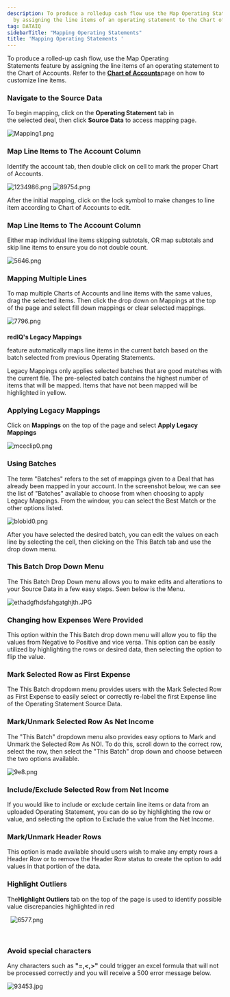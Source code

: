 ```yaml
---
description: To produce a rolledup cash flow use the Map Operating Statements feature
  by assigning the line items of an operating statement to the Chart of Accounts Refer...
tag: DATAIQ
sidebarTitle: "Mapping Operating Statements"
title: 'Mapping Operating Statements '
---
```


To produce a rolled-up cash flow, use the Map Operating Statements feature by assigning the line items of an operating statement to the Chart of Accounts. Refer to the [**Chart of Accounts**](kb://article/zendesk:rediq:360036506651)page on how to customize line items. 


### **Navigate to the Source Data**


To begin mapping, click on the **Operating Statement** tab in the selected deal, then click **Source Data** to access mapping page. 


<Frame>
  <img src="/images/rediq/36a99b3b187c10a6793cfc887b63fb807690a011.png" alt="Mapping1.png" />
</Frame>


### **Map Line Items to The Account Column**


Identify the account tab, then double click on cell to mark the proper Chart of Accounts. 


<Frame>
  <img src="/images/rediq/3839c8c1b21e6b7ba5a523a7d4a9940df6a048b7.png" alt="1234986.png" />
</Frame>


<Frame>
  <img src="/images/rediq/a4bf5f9e9cf9be7fcfcf0e7581e6c67a2d328b02.png" alt="89754.png" />
</Frame>


After the initial mapping, click on the lock symbol to make changes to line item according to Chart of Accounts to edit. 


### **Map Line Items to The Account Column**


Either map individual line items skipping subtotals, OR map subtotals and skip line items to ensure you do not double count.


<Frame>
  <img src="/images/rediq/5d7a9a7916441b690377aa2cdace1af8808ed061.png" alt="5646.png" />
</Frame>


### **Mapping Multiple Lines**


To map multiple Charts of Accounts and line items with the same values, drag the selected items. Then click the drop down on Mappings at the top of the page and select fill down mappings or clear selected mappings. 


<Frame>
  <img src="/images/rediq/c6859f7c2dd880ae52e7f1ed4c912be04d21efd2.png" alt="7796.png" />
</Frame>



#### 
**redIQ's Legacy Mappings**


feature automatically maps line items in the current batch based on the batch selected from previous Operating Statements.



Legacy Mappings only applies selected batches that are good matches with the current file. The pre-selected batch contains the highest number of items that will be mapped. Items that have not been mapped will be highlighted in yellow. 


### **Applying Legacy Mappings**


Click on **Mappings** on the top of the page and select **Apply Legacy Mappings** 


 ![mceclip0.png](/images/rediq/f387ba8a59f910c38b77fa8364e803d4084856c2.png)


### **Using Batches**


The term "Batches" refers to the set of mappings given to a Deal that has already been mapped in your account. In the screenshot below, we can see the list of "Batches" available to choose from when choosing to apply Legacy Mappings. From the window, you can select the Best Match or the other options listed.


<Frame>
  <img src="/images/rediq/f387ba8a59f910c38b77fa8364e803d4084856c2.png" alt="blobid0.png" />
</Frame>


After you have selected the desired batch, you can edit the values on each line by selecting the cell, then clicking on the This Batch tab and use the drop down menu.


### **This Batch Drop Down Menu**


The This Batch Drop Down menu allows you to make edits and alterations to your Source Data in a few easy steps. Seen below is the Menu.


<Frame>
  <img src="/images/rediq/3c06aa4743db72938f1f231c32faab97af026be2.jpg" alt="ethadgfhdsfahgatghjth.JPG" />
</Frame>


### **Changing how Expenses Were Provided**


This option within the This Batch drop down menu will allow you to flip the values from Negative to Positive and vice versa. This option can be easily utilized by highlighting the rows or desired data, then selecting the option to flip the value.


### **Mark Selected Row as First Expense**


The This Batch dropdown menu provides users with the Mark Selected Row as First Expense to easily select or correctly re-label the first Expense line of the Operating Statement Source Data.


### **Mark/Unmark Selected Row As Net Income**


The "This Batch" dropdown menu also provides easy options to Mark and Unmark the Selected Row As NOI. To do this, scroll down to the correct row, select the row, then select the "This Batch" drop down and choose between the two options available.


<Frame>
  <img src="/images/rediq/5e4ca068dd325411863340f9ffcd7c03420a1260.png" alt="9e8.png" />
</Frame>


### **Include/Exclude Selected Row from Net Income**


If you would like to include or exclude certain line items or data from an uploaded Operating Statement, you can do so by highlighting the row or value, and selecting the option to Exclude the value from the Net Income.


### **Mark/Unmark Header Rows**


This option is made available should users wish to make any empty rows a Header Row or to remove the Header Row status to create the option to add values in that portion of the data.


### **Highlight Outliers**


The**Highlight Outliers** tab on the top of the page is used to identify possible value discrepancies highlighted in red 


  ![6577.png](/images/rediq/f59b80f48d2ed04a84740d395b4dbe603b947d8e.png)


 



### **Avoid special characters**


Any characters such as **"=,<,>"** could trigger an excel formula that will not be processed correctly and you will receive a 500 error message below.



<Frame>
  <img src="/images/rediq/ddc0916bb812b5b5a16302985ae6137481dbbf71.jpg" alt="93453.jpg" />
</Frame>